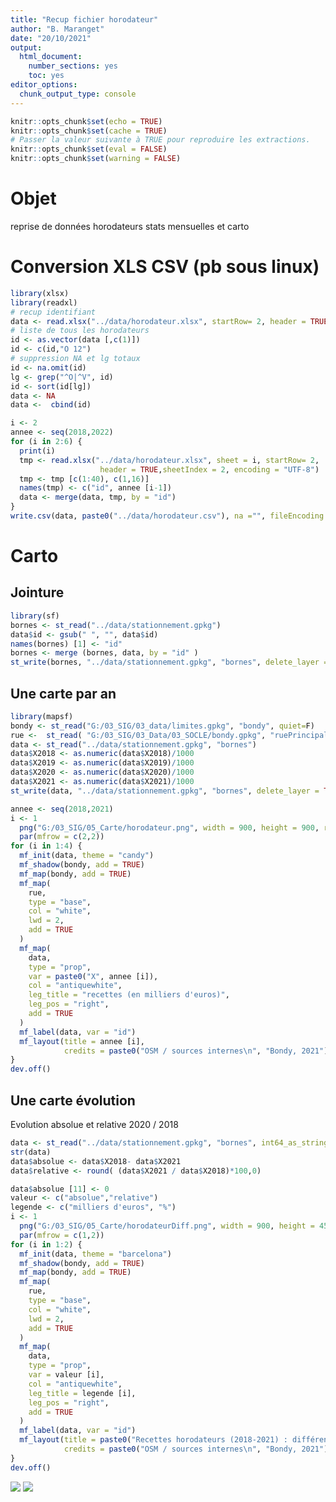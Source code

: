 ```yaml
---
title: "Recup fichier horodateur"
author: "B. Maranget"
date: "20/10/2021"
output: 
  html_document: 
    number_sections: yes
    toc: yes
editor_options: 
  chunk_output_type: console
---
```



```r
knitr::opts_chunk$set(echo = TRUE)
knitr::opts_chunk$set(cache = TRUE)
# Passer la valeur suivante à TRUE pour reproduire les extractions.
knitr::opts_chunk$set(eval = FALSE)
knitr::opts_chunk$set(warning = FALSE)
```


# Objet

reprise de données horodateurs stats mensuelles et carto

# Conversion XLS CSV (pb sous linux)

```r
library(xlsx)
library(readxl)
# recup identifiant
data <- read.xlsx("../data/horodateur.xlsx", startRow= 2, header = TRUE,sheetIndex = 6, encoding = "UTF-8")
# liste de tous les horodateurs
id <- as.vector(data [,c(1)])
id <- c(id,"O 12")
# suppression NA et lg totaux
id <- na.omit(id)
lg <- grep("^O|^V", id)
id <- sort(id[lg])
data <- NA
data <-  cbind(id)

i <- 2
annee <- seq(2018,2022)
for (i in 2:6) {
  print(i)
  tmp <- read.xlsx("../data/horodateur.xlsx", sheet = i, startRow= 2, 
                    header = TRUE,sheetIndex = 2, encoding = "UTF-8")
  tmp <- tmp [c(1:40), c(1,16)]
  names(tmp) <- c("id", annee [i-1])
  data <- merge(data, tmp, by = "id")
}
write.csv(data, paste0("../data/horodateur.csv"), na ="", fileEncoding = "UTF-8")
```

# Carto 


## Jointure

```r
library(sf)
bornes <- st_read("../data/stationnement.gpkg")
data$id <- gsub(" ", "", data$id)
names(bornes) [1] <- "id"
bornes <- merge (bornes, data, by = "id" )
st_write(bornes, "../data/stationnement.gpkg", "bornes", delete_layer = TRUE)
```

## Une carte par an


```r
library(mapsf)
bondy <- st_read("G:/03_SIG/03_data/limites.gpkg", "bondy", quiet=F)
rue <-  st_read( "G:/03_SIG/03_Data/03_SOCLE/bondy.gpkg", "ruePrincipale", quiet = TRUE)
data <- st_read("../data/stationnement.gpkg", "bornes")
data$X2018 <- as.numeric(data$X2018)/1000
data$X2019 <- as.numeric(data$X2019)/1000
data$X2020 <- as.numeric(data$X2020)/1000
data$X2021 <- as.numeric(data$X2021)/1000
st_write(data, "../data/stationnement.gpkg", "bornes", delete_layer = TRUE)
```


```r
annee <- seq(2018,2021)
i <- 1
  png("G:/03_SIG/05_Carte/horodateur.png", width = 900, height = 900, res = 100)
  par(mfrow = c(2,2))
for (i in 1:4) {
  mf_init(data, theme = "candy")
  mf_shadow(bondy, add = TRUE)
  mf_map(bondy, add = TRUE)
  mf_map(
    rue,
    type = "base",
    col = "white",
    lwd = 2,
    add = TRUE
  )
  mf_map(
    data,
    type = "prop",
    var = paste0("X", annee [i]),
    col = "antiquewhite",
    leg_title = "recettes (en milliers d'euros)",
    leg_pos = "right",
    add = TRUE
  )
  mf_label(data, var = "id")
  mf_layout(title = annee [i],
            credits = paste0("OSM / sources internes\n", "Bondy, 2021"))
}
dev.off()
```





## Une carte évolution


Evolution absolue et relative
2020 / 2018

```r
data <- st_read("../data/stationnement.gpkg", "bornes", int64_as_string = FALSE )
str(data)
data$absolue <- data$X2018- data$X2021
data$relative <- round( (data$X2021 / data$X2018)*100,0)
```


```r
data$absolue [11] <- 0
valeur <- c("absolue","relative")
legende <- c("milliers d'euros", "%")
i <- 1
  png("G:/03_SIG/05_Carte/horodateurDiff.png", width = 900, height = 450, res = 100)
  par(mfrow = c(1,2))
for (i in 1:2) {
  mf_init(data, theme = "barcelona")
  mf_shadow(bondy, add = TRUE)
  mf_map(bondy, add = TRUE)
  mf_map(
    rue,
    type = "base",
    col = "white",
    lwd = 2,
    add = TRUE
  )
  mf_map(
    data,
    type = "prop",
    var = valeur [i],
    col = "antiquewhite",
    leg_title = legende [i],
    leg_pos = "right",
    add = TRUE
  )
  mf_label(data, var = "id")
  mf_layout(title = paste0("Recettes horodateurs (2018-2021) : différence ", valeur [i]),
            credits = paste0("OSM / sources internes\n", "Bondy, 2021"))
}
dev.off()
```

![](G:/03_SIG/05_Carte/horodateur.png)
![](G:/03_SIG/05_Carte/horodateurDiff.png)